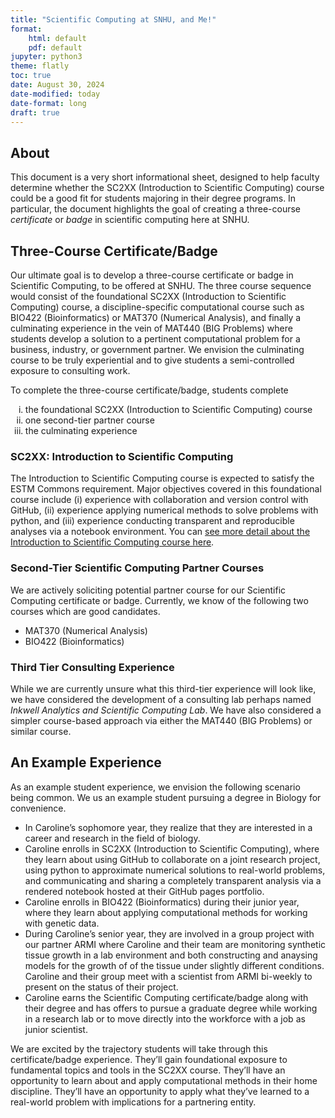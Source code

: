 ```yaml
---
title: "Scientific Computing at SNHU, and Me!"
format: 
    html: default
    pdf: default
jupyter: python3
theme: flatly
toc: true
date: August 30, 2024
date-modified: today
date-format: long
draft: true
---
```


## About

This document is a very short informational sheet, designed to help faculty determine whether the SC2XX (Introduction to Scientific Computing) course could be a good fit for students majoring in their degree programs. In particular, the document highlights the goal of creating a three-course *certificate* or *badge* in scientific computing here at SNHU.

## Three-Course Certificate/Badge

Our ultimate goal is to develop a three-course certificate or badge in Scientific Computing, to be offered at SNHU. The three course sequence would consist of the foundational SC2XX (Introduction to Scientific Computing) course, a discipline-specific computational course such as BIO422 (Bioinformatics) or MAT370 (Numerical Analysis), and finally a culminating experience in the vein of MAT440 (BIG Problems) where students develop a solution to a pertinent computational problem for a business, industry, or government partner. We envision the culminating course to be truly experiential and to give students a semi-controlled exposure to consulting work.

To complete the three-course certificate/badge, students complete 

i) the foundational SC2XX (Introduction to Scientific Computing) course
ii) one second-tier partner course
iii) the culminating experience

### SC2XX: Introduction to Scientific Computing

The Introduction to Scientific Computing course is expected to satisfy the ESTM Commons requirement. Major objectives covered in this foundational course include (i) experience with collaboration and version control with GitHub, (ii) experience applying numerical methods to solve problems with python, and (iii) experience conducting transparent and reproducible analyses via a notebook environment. You can [see more detail about the Introduction to Scientific Computing course here](https://agmath.github.io/ScientificComputingCourse/).

### Second-Tier Scientific Computing Partner Courses

We are actively soliciting potential partner course for our Scientific Computing certificate or badge. Currently, we know of the following two courses which are good candidates.

+ MAT370 (Numerical Analysis)
+ BIO422 (Bioinformatics)

### Third Tier Consulting Experience

While we are currently unsure what this third-tier experience will look like, we have considered the development of a consulting lab perhaps named *Inkwell Analytics and Scientific Computing Lab*. We have also considered a simpler course-based approach via either the MAT440 (BIG Problems) or similar course.

## An Example Experience

As an example student experience, we envision the following scenario being common. We us an example student pursuing a degree in Biology for convenience.

+ In Caroline's sophomore year, they realize that they are interested in a career and research in the field of biology.
+ Caroline enrolls in SC2XX (Introduction to Scientific Computing), where they learn about using GitHub to collaborate on a joint research project, using python to approximate numerical solutions to real-world problems, and communicating and sharing a completely transparent analysis via a rendered notebook hosted at their GitHub pages portfolio.
+ Caroline enrolls in BIO422 (Bioinformatics) during their junior year, where they learn about applying computational methods for working with genetic data.
+ During Caroline's senior year, they are involved in a group project with our partner ARMI where Caroline and their team are monitoring synthetic tissue growth in a lab environment and both constructing and anaysing models for the growth of of the tissue under slightly different conditions. Caroline and their group meet with a scientist from ARMI bi-weekly to present on the status of their project.
+ Caroline earns the Scientific Computing certificate/badge along with their degree and has offers to pursue a graduate degree while working in a research lab or to move directly into the workforce with a job as junior scientist.

We are excited by the trajectory students will take through this certificate/badge experience. They'll gain foundational exposure to fundamental topics and tools in the SC2XX course. They'll have an opportunity to learn about and apply computational methods in their home discipline. They'll have an opportunity to apply what they've learned to a real-world problem with implications for a partnering entity.